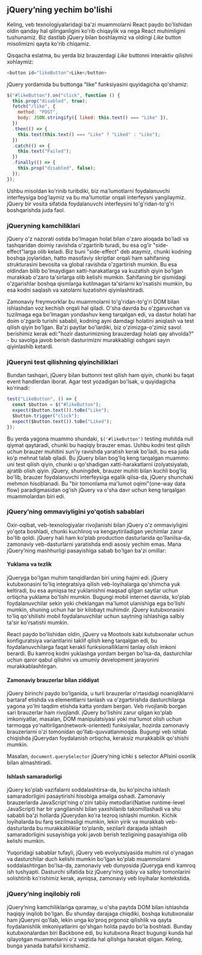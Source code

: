 ## jQuery’ning yechim bo'lishi
Keling, veb texnologiyalaridagi ba'zi muammolarni React paydo bo'lishidan oldin qanday hal qilinganligini ko'rib chiqaylik va nega React muhimligini tushunamiz. Biz dastlab jQuery bilan boshlaymiz va oldingi *Like* button misolimizni qayta ko'rib chiqamiz.

Qisqacha eslatma, bu yerda biz brauzerdagi *Like* buttonni interaktiv qilishni xohlaymiz:
``` js copy
<button id="likeButton">Like</button>
```

jQuery yordamida bu buttonga “like” funksiyasini quyidagicha qo'shamiz:

``` js copy
$("#likeButton").on("click", function () {
  this.prop("disabled", true);
  fetch("/like", {
    method: "POST",
    body: JSON.stringify({ liked: this.text() === "Like" }),
  })
  .then(() => {
    this.text(this.text() === "Like" ? "Liked" : "Like");
  })
  .catch(() => {
    this.text("Failed");
  })
  .finally(() => {
    this.prop("disabled", false);
  });
});
```

Ushbu misoldan ko'rinib turibdiki, biz ma'lumotlarni foydalanuvchi interfeysiga bog'laymiz va bu ma'lumotlar orqali interfeysni yangilaymiz. jQuery bir vosita sifatida foydalanuvchi interfeysini to'g'ridan-to'g'ri boshqarishda juda faol.

### jQueryning kamchiliklari
jQuery o'z nazorati ostida bo'lmagan holat bilan o'zaro aloqada bo'ladi va tashqaridan doimiy ravishda o'zgartirib turadi, bu esa og'ir "side-effect"larga olib keladi. Biz buni "side-effect" deb ataymiz, chunki kodning boshqa joylaridan, hatto masofaviy skriptlar orqali ham sahifaning strukturasini bevosita va global ravishda o'zgartirish mumkin. Bu esa oldindan bilib bo'lmaydigan xatti-harakatlarga va kuzatish qiyin bo'lgan murakkab o'zaro ta'sirlarga olib kelishi mumkin. Sahifaning bir qismidagi o'zgarishlar boshqa qismlarga kutilmagan ta'sirlarni ko'rsatishi mumkin, bu esa kodni saqlash va xatolarni tuzatishni qiyinlashtiradi.

Zamonaviy freymvorklar bu muammolarni to'g'ridan-to'g'ri DOM bilan ishlashdan voz kechish orqali hal qiladi. O'sha davrda bu o'zgaruvchan va tuzilmaga ega bo'lmagan yondashuv keng tarqalgan edi, va dastur holati har doim o'zgarib turishi sababli, kodning ayni damdagi holatini aniqlash va test qilish qiyin bo'lgan. Ba'zi paytlar bo'lardiki, biz o'zimizga-o'zimiz savol berishimiz kerak edi:"hozir dasturimizning brauzerdagi holati qay ahvolda?" - bu savolga javob berish dasturimizni murakkabligi oshgani sayin qiyinlashib ketardi.

### jQueryni test qilishning qiyinchiliklari
Bundan tashqari, jQuery bilan buttonni test qilish ham qiyin, chunki bu faqat event handlerdan iborat. Agar test yozadigan bo'lsak, u quyidagicha ko'rinadi:
``` js copy
test("LikeButton", () => {
  const $button = $("#likeButton");
  expect($button.text()).toBe("Like");
  $button.trigger("click");
  expect($button.text()).toBe("Liked");
});
```
Bu yerda yagona muammo shundaki, `$('#likeButton')` testing muhitda null qiymat qaytaradi, chunki bu haqiqiy brauzer emas. Ushbu kodni test qilish uchun brauzer muhitini sun'iy ravishda yaratish kerak bo'ladi, bu esa juda ko'p mehnat talab qiladi. Bu jQuery bilan bog'liq keng tarqalgan muammo: uni test qilish qiyin, chunki  u qo'shadigan xatti-harakatlarni izolyatsiyalab, ajratib olish qiyin. jQuery, shuningdek, brauzer muhiti bilan kuchli bog'liq bo'lib, brauzer foydalanuvchi interfeysiga egalik qilsa-da, jQuery shunchaki mehmon hisoblanadi. Bu "bir tomonlama ma'lumot oqimi"(one-way data flow) paradigmasidan og'ish jQuery va o'sha davr uchun keng tarqalgan muammolardan biri edi.

### jQuery’ning ommaviyligini yo'qotish sabablari
Oxir-oqibat, veb-texnologiyalar rivojlanishi bilan jQuery o'z ommaviyligini yo'qota boshladi, chunki kuchliroq va kengaytiriladigan yechimlar zarur bo'lib qoldi. jQuery hali ham ko'plab production dasturlarida qo'llanilsa-da, zamonaviy veb-dasturlarni yaratishda endi asosiy yechim emas. Mana jQuery’ning mashhurligi pasayishiga sabab bo'lgan ba'zi omillar:

#### Yuklama va tezlik
jQueryga bo'lgan muhim tanqidlardan biri uning hajmi edi. jQuery kutubxonasini to'liq integratsiya qilish veb-loyihalarga qo'shimcha yuk keltiradi, bu esa ayniqsa tez yuklanishni maqsad qilgan saytlar uchun ortiqcha yuklama bo'lishi mumkin. Bugungi mobil internet davrida, ko'plab foydalanuvchilar sekin yoki cheklangan ma'lumot ulanishiga ega bo'lishi mumkin, shuning uchun har bir kilobayt muhimdir. jQuery kutubxonasini to'liq qo'shilishi mobil foydalanuvchilar uchun saytning ishlashiga salbiy ta'sir ko'rsatishi mumkin.

React paydo bo'lishidan oldin, jQuery va Mootools kabi kutubxonalar uchun konfiguratsiya variantlarini taklif qilish keng tarqalgan edi, bu foydalanuvchilarga faqat kerakli funksionalliklarni tanlay olish imkoni berardi. Bu kamroq kodni yuklashga yordam bergan bo'lsa-da, dasturchilar uchun qaror qabul qilishni va umumiy development jarayonini murakkablashtirgan.

#### Zamonaviy brauzerlar bilan ziddiyat
jQuery birinchi paydo bo'lganida, u turli brauzerlar o'rtasidagi noaniqliklarni bartaraf etishda va elementlarni tanlash va o'zgartirishda dasturchilarga yagona yo'lni taqdim etishda katta yordam bergan. Veb rivojlanib borgan sari brauzerlar ham rivojlandi. jQuery bo'lishini zarur qilgan ko'plab imkoniyatlar, masalan, DOM manipulatsiyasi yoki ma'lumot olish uchun tarmoqqa yo'naltirilgan(network-oriented) funksiyalar, hozirda zamonaviy brauzerlarni o'zi tomonidan qo'llab-quvvatlanmoqda. Bugungi veb ishlab chiqishda jQuerydan foydalanish ortiqcha, keraksiz murakkablik qo'shishi mumkin.

Masalan, `document.querySelector` jQuery’ning ichki `$` selector APIsini osonlik bilan almashtiradi.

#### Ishlash samaradorligi
jQuery ko'plab vazifalarni soddalashtirsa-da, bu ko'pincha ishlash samaradorligini pasaytirishi hisobiga amalga oshadi. Zamonaviy brauzerlarda JavaScript’ning o'zini tabiiy metodlari(Native runtime-level JavaScript) har bir yangilanishi bilan yaxshilanib takomillashadi va shu sababli ba'zi hollarda jQuerydan ko'ra tezroq ishlashi mumkin. Kichik loyihalarda bu farq sezilmasligi mumkin, lekin yirik va murakkab veb-dasturlarda bu murakkabliklar to'planib, sezilarli darajada ishlash samaradorligini susayishiga yoki javob berish tezligining pasayishiga olib kelishi mumkin.

Yuqoridagi sabablar tufayli, jQuery veb evolyutsiyasida muhim rol o'ynagan va dasturchilar duch kelishi mumkin bo'lgan ko'plab muammolarni soddalashtirgan bo'lsa-da, zamonaviy veb dunyosida jQueryga endi kamroq ish tushyapti. Dasturchi sifatida biz jQuery’ning ijobiy va salbiy tomonlarini solishtirib ko'rishimiz kerak, ayniqsa, zamonaviy veb loyihalar kontekstida.

### jQuery’ning inqilobiy roli
jQuery’ning kamchiliklariga qaramay, u o'sha paytda DOM bilan ishlashda haqiqiy inqilob bo'lgan. Bu shunday darajaga chiqdiki, boshqa kutubxonalar ham jQueryni qo'llab, lekin unga ko'proq prgonoz qilishlik va qayta foydalanishlik imkoniyatlarini qo'shgan holda paydo bo'la boshladi. Bunday kutubxonalardan biri Backbone edi, bu kutubxona React bugungi kunda hal qilayotgan muammolarni o'z vaqtida hal qilishga harakat qilgan. Keling, bunga yanada batafsil kirishamiz.

